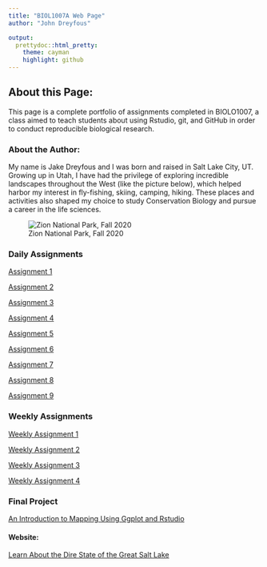 ```yaml
---
title: "BIOL1007A Web Page"
author: "John Dreyfous"

output:
  prettydoc::html_pretty:
    theme: cayman
    highlight: github
---
```

## About this Page: 

This page is a complete portfolio of assignments completed in BIOLO1007, a class aimed to teach students about using Rstudio, git, and GitHub in order to conduct reproducible biological research.  

### About the Author: 
My name is Jake Dreyfous and I was born and raised in Salt Lake City, UT. Growing up in Utah, I have had the privilege of exploring incredible landscapes throughout the West (like the picture below), which helped harbor my interest in fly-fishing, skiing, camping, hiking. These places and activities also shaped my choice to study Conservation Biology and pursue a career in the life sciences. 


  ![Zion National Park, Fall 2020](file:///Users/jakedreyfous/Desktop/IMG_5184.jpg)



### Daily Assignments
[Assignment 1](Assignment1.html)

[Assignment 2](Assignment2.html)

[Assignment 3](Assignment3.html)

[Assignment 4](Assignment4.html)

[Assignment 5](Assignment5.html)  

[Assignment 6](Assignment6.html)

[Assignment 7](Assignment7.html)  

[Assignment 8](Assignment8.html)  

[Assignment 9](Assignment9.html)


### Weekly Assignments
[Weekly Assignment 1](Weekly_Assignment_1.html)  
  
[Weekly Assignment 2](Weekly_Assignment_2.html)

[Weekly Assignment 3](Weekly_Assignment_3.html)

[Weekly Assignment 4](Weekly_Assignment_4.html)



### Final Project
[An Introduction to Mapping Using Ggplot and Rstudio](Final_Project.html)



#### Website:
[Learn About the Dire State of the Great Salt Lake](https://www.saveourgreatsaltlake.org/)



